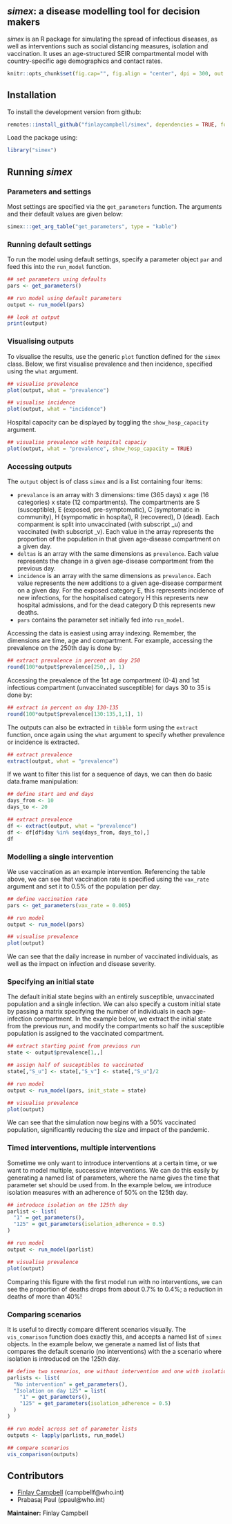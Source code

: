 *simex*: a disease modelling tool for decision makers
---------------------------------------------------------------

*simex* is an R package for simulating the spread of infectious diseases, as
well as interventions such as social distancing measures, isolation and
vaccination. It uses an age-structured SEIR compartmental model with
country-specific age demographics and contact rates.

```r
knitr::opts_chunk$set(fig.cap="", fig.align = "center", dpi = 300, out.width = "75%")
``` 

Installation
-------------

To install the development version from github:

```r
remotes::install_github("finlaycampbell/simex", dependencies = TRUE, force = TRUE)
```

Load the package using:

```r
library("simex")
```

Running *simex*
-------------

### Parameters and settings

Most settings are specified via the `get_parameters` function. The arguments and
their default values are given below:

```r
simex:::get_arg_table("get_parameters", type = "kable")
```

### Running default settings

To run the model using default settings, specify a parameter object `par` and
feed this into the `run_model` function.

```r
## set parameters using defaults
pars <- get_parameters()

## run model using default parameters
output <- run_model(pars)

## look at output
print(output)
```

### Visualising outputs

To visualise the results, use the generic `plot` function defined for the
`simex` class. Below, we first visualise prevalence and then incidence,
specified using the `what` argument.

```r
## visualise prevalence
plot(output, what = "prevalence")

## visualise incidence
plot(output, what = "incidence")
```

Hospital capacity can be displayed by toggling the `show_hosp_capacity`
argument.

```r
## visualise prevalence with hospital capaciy
plot(output, what = "prevalence", show_hosp_capacity = TRUE)
```

### Accessing outputs

The `output` object is of class `simex` and is a list containing four items:

* `prevalance` is an array with 3 dimensions: time (365 days) x age (16
  categories) x state (12 compartments). The compartments are S (susceptible), E
  (exposed, pre-symptomatic), C (symptomatic in community), H (sympomatic in
  hospital), R (recovered), D (dead). Each comparment is split into unvaccinated
  (with subscript _u) and vaccinated (with subscript _v). Each value in the
  array represents the proportion of the population in that given age-disease
  compartment on a given day.
* `deltas` is an array with the same dimensions as `prevalence`. Each value
  represents the change in a given age-disease compartment from the previous
  day.
* `incidence` is an array with the same dimensions as `prevalence`. Each value
  represents the new additions to a given age-disease comparment on a given
  day. For the exposed category E, this represents incidence of new infections,
  for the hospitalised category H this represents new hospital admissions, and
  for the dead category D this represents new deaths.
* `pars` contains the parameter set initially fed into `run_model`.

Accessing the data is easiest using array indexing. Remember, the dimensions are
time, age and compartment. For example, accessing the prevalence on the 250th
day is done by:

```r
## extract prevalence in percent on day 250
round(100*output$prevalence[250,,], 1)
```

Accessing the prevalence of the 1st age compartment (0-4) and 1st infectious
compartment (unvaccinated susceptible) for days 30 to 35 is done by:

```r
## extract in percent on day 130-135
round(100*output$prevalence[130:135,1,1], 1)
```

The outputs can also be extracted in `tibble` form using the `extract` function,
once again using the `what` argument to specify whether prevalence or incidence
is extracted.

```r
## extract prevalence
extract(output, what = "prevalence")
```
If we want to filter this list for a sequence of days, we can then do basic
data.frame manipulation:

```r
## define start and end days
days_from <- 10
days_to <- 20

## extract prevalence
df <- extract(output, what = "prevalence")
df <- df[df$day %in% seq(days_from, days_to),]
df
```

### Modelling a single intervention

We use vaccination as an example intervention. Referencing the table above, we
can see that vaccination rate is specified using the `vax_rate` argument and
set it to 0.5% of the population per day.

```r
## define vaccination rate
pars <- get_parameters(vax_rate = 0.005)

## run model
output <- run_model(pars)

## visualise prevalence
plot(output)
```

We can see that the daily increase in number of vaccinated individuals, as
well as the impact on infection and disease severity.


### Specifying an initial state

The default initial state begins with an entirely susceptible, unvaccinated
population and a single infection. We can also specify a custom initial state by
passing a matrix specifying the number of individuals in each age-infection
compartment. In the example below, we extract the initial state from the
previous run, and modify the compartments so half the susceptible population is
assigned to the vaccinated compartment.

```r
## extract starting point from previous run
state <- output$prevalence[1,,]

## assign half of susceptibles to vaccinated
state[,"S_u"] <- state[,"S_v"] <- state[,"S_u"]/2

## run model
output <- run_model(pars, init_state = state)

## visualise prevalence
plot(output)
```

We can see that the simulation now begins with a 50% vaccinated population,
significantly reducing the size and impact of the pandemic.

### Timed interventions, multiple interventions

Sometime we only want to introduce interventions at a certain time, or we want
to model multiple, successive interventions. We can do this easily by generating
a named list of parameters, where the name gives the time that parameter set
should be used from. In the example below, we introduce isolation measures with
an adherence of 50% on the 125th day.

```r
## introduce isolation on the 125th day
parlist <- list(
  "1" = get_parameters(),
  "125" = get_parameters(isolation_adherence = 0.5)
)

## run model
output <- run_model(parlist)

## visualise prevalence
plot(output)
```

Comparing this figure with the first model run with no interventions, we can see
the proportion of deaths drops from about 0.7% to 0.4%; a reduction in deaths of
more than 40%!

### Comparing scenarios

It is useful to directly compare different scenarios visually. The
`vis_comarison` function does exactly this, and accepts a named list of `simex`
objects. In the example below, we generate a named list of lists that compares
the default scenario (no interventions) with the a scenario where isolation is
introduced on the 125th day.
	
```r
## define two scenarios, one without intervention and one with isolation
parlists <- list(
  "No intervention" = get_parameters(),
  "Isolation on day 125" = list(
    "1" = get_parameters(),
    "125" = get_parameters(isolation_adherence = 0.5)
  )
)

## run model across set of parameter lists
outputs <- lapply(parlists, run_model)

## compare scenarios
vis_comparison(outputs)
```

Contributors
------------
- [Finlay Campbell](https://github.com/finlaycampbell) (campbellf@who.int)
- Prabasaj Paul (ppaul@who.int)

**Maintainer:** Finlay Campbell
